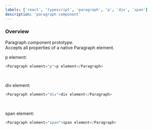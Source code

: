 ```yaml
---
labels: ['react', 'typescript', 'paragraph', 'p', 'div', 'span']
description: 'paragraph component'
---
```



### Overview

Paragraph component prototype.  
Accepts all properties of a native Paragraph element.

p element:

```js live=true
<Paragraph element="p">p element</Paragraph>
```

<br />

div element:

```js live=true
<Paragraph element="div">div element</Paragraph>
```

<br />

span element:

```js live=true
<Paragraph element="span">span element</Paragraph>
```
